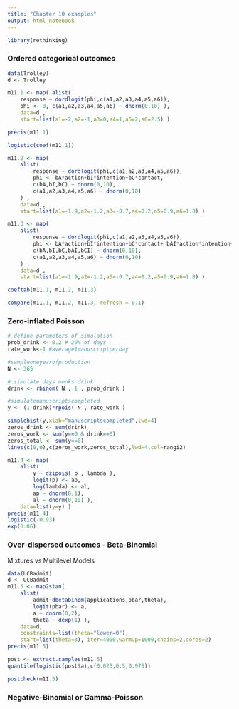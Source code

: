 ```yaml
---
title: "Chapter 10 examples"
output: html_notebook
---
```


```r
library(rethinking)
```
### Ordered categorical outcomes
```r
data(Trolley)
d <- Trolley
```

```r
m11.1 <- map( alist(
	response ~ dordlogit(phi,c(a1,a2,a3,a4,a5,a6)),
	phi <- 0, c(a1,a2,a3,a4,a5,a6) ~ dnorm(0,10) ),
	data=d ,
	start=list(a1=-2,a2=-1,a3=0,a4=1,a5=2,a6=2.5) )
```
```r
precis(m11.1)
```
```r
logistic(coef(m11.1))
```
```r
m11.2 <- map(
	alist(
		response ~ dordlogit(phi,c(a1,a2,a3,a4,a5,a6)),
		phi <- bA*action+bI*intention+bC*contact,
		c(bA,bI,bC) ~ dnorm(0,10),
		c(a1,a2,a3,a4,a5,a6) ~ dnorm(0,10)
	) ,
	data=d , 
	start=list(a1=-1.9,a2=-1.2,a3=-0.7,a4=0.2,a5=0.9,a6=1.8) )
```
```r
m11.3 <- map(
	alist(
		response ~ dordlogit(phi,c(a1,a2,a3,a4,a5,a6)),
		phi <- bA*action+bI*intention+bC*contact+ bAI*action*intention+bCI*contact*intention,
		c(bA,bI,bC,bAI,bCI) ~ dnorm(0,10),
		c(a1,a2,a3,a4,a5,a6) ~ dnorm(0,10)
	) ,
	data=d ,
	start=list(a1=-1.9,a2=-1.2,a3=-0.7,a4=0.2,a5=0.9,a6=1.8) )
```
```r
coeftab(m11.1, m11.2, m11.3)
```
```r
compare(m11.1, m11.2, m11.3, refresh = 0.1)
```

### Zero-inflated Poisson
```r
# define parameters of simulation
prob_drink <- 0.2 # 20% of days
rate_work<-1 #average1manuscriptperday 

#sampleoneyearofproduction 
N <- 365 

# simulate days monks drink
drink <- rbinom( N , 1 , prob_drink ) 

#simulatemanuscriptscompleted 
y <- (1-drink)*rpois( N , rate_work )
```

```r
simplehist(y,xlab="manuscriptscompleted",lwd=4) 
zeros_drink <- sum(drink) 
zeros_work <- sum(y==0 & drink==0) 
zeros_total <- sum(y==0) 
lines(c(0,0),c(zeros_work,zeros_total),lwd=4,col=rangi2)
```
```r
m11.4 <- map(
	alist(
		y ~ dzipois( p , lambda ),
		logit(p) <- ap,
		log(lambda) <- al,
		ap ~ dnorm(0,1),
		al ~ dnorm(0,10) ), 
	data=list(y=y) )
precis(m11.4)
logistic(-0.93)
exp(0.06)
```

### Over-dispersed outcomes - Beta-Binomial
Mixtures vs Multilevel Models

```r
data(UCBadmit)
d <- UCBadmit
m11.5 <- map2stan(
	alist(
		admit~dbetabinom(applications,pbar,theta),
		logit(pbar) <- a,
		a ~ dnorm(0,2),
		theta ~ dexp(1) ),
	data=d, 
	constraints=list(theta="lower=0"), 
	start=list(theta=3), iter=4000,warmup=1000,chains=2,cores=2)
precis(m11.5)
```
```r
post <- extract.samples(m11.5)
quantile(logistic(post$a),c(0.025,0.5,0.975))
```
```r
postcheck(m11.5)
```

### Negative-Binomial or Gamma-Poisson


